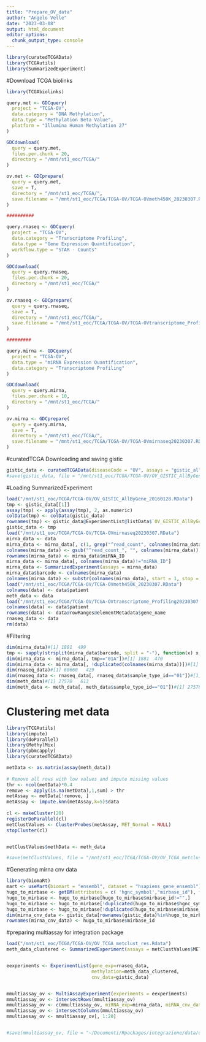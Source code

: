 ```yaml
---
title: "Prepare_OV_data"
author: "Angelo Velle"
date: "2023-03-08"
output: html_document
editor_options: 
  chunk_output_type: console
---
```


```r
library(curatedTCGAData)
library(TCGAutils)
library(SummarizedExperiment)
```

#Download TCGA biolinks
```r
library(TCGAbiolinks)

query.met <- GDCquery(
  project = "TCGA-OV", 
  data.category = "DNA Methylation", 
  data.type = "Methylation Beta Value",
  platform = "Illumina Human Methylation 27"
)

GDCdownload(
  query = query.met, 
  files.per.chunk = 20,
  directory = "/mnt/st1_eoc/TCGA/"
)

ov.met <- GDCprepare(
  query = query.met,
  save = T,
  directory = "/mnt/st1_eoc/TCGA/", 
  save.filename = "/mnt/st1_eoc/TCGA/TCGA-OV/TCGA-OVmeth450K_20230307.RData"
)

##########

query.rnaseq <- GDCquery(
  project = "TCGA-OV", 
  data.category = "Transcriptome Profiling", 
  data.type = "Gene Expression Quantification",
  workflow.type = "STAR - Counts"
)

GDCdownload(
  query = query.rnaseq, 
  files.per.chunk = 20,
  directory = "/mnt/st1_eoc/TCGA/"
)

ov.rnaseq <- GDCprepare(
  query = query.rnaseq,
  save = T,
  directory = "/mnt/st1_eoc/TCGA/", 
  save.filename = "/mnt/st1_eoc/TCGA/TCGA-OV/TCGA-OVtranscriptome_Profiling20230307.RData"
)

#########

query.mirna <- GDCquery(
  project = "TCGA-OV",
  data.type = "miRNA Expression Quantification",
  data.category = "Transcriptome Profiling"
)

GDCdownload(
  query = query.mirna,
  files.per.chunk = 10,
  directory = "/mnt/st1_eoc/TCGA/"
)

ov.mirna <- GDCprepare(
  query = query.mirna,
  save = T,
  directory = "/mnt/st1_eoc/TCGA/", 
  save.filename = "/mnt/st1_eoc/TCGA/TCGA-OV/TCGA-OVmirnaseq20230307.RData"
)
```

#curatedTCGA Downloading and saving gistic
```r

gistic_data <- curatedTCGAData(diseaseCode = "OV", assays = "gistic_allbygene", version = "2.0.1", dry.run = F)
#save(gistic_data, file = "/mnt/st1_eoc/TCGA/TCGA-OV/OV_GISTIC_AllByGene_20160128.RData")


```

#Loading SummarizedExperiment
```r
load("/mnt/st1_eoc/TCGA/TCGA-OV/OV_GISTIC_AllByGene_20160128.RData")
tmp <- gistic_data[[1]]
assay(tmp) <- apply(assay(tmp), 2, as.numeric)
colData(tmp) <- colData(gistic_data)
rownames(tmp) <- gistic_data@ExperimentList@listData$`OV_GISTIC_AllByGene-20160128`@elementMetadata@listData$Gene.Symbol
gistic_data <- tmp
load("/mnt/st1_eoc/TCGA/TCGA-OV/TCGA-OVmirnaseq20230307.RData")
mirna_data <- data
mirna_data <- mirna_data[, c(1, grep("^read_count", colnames(mirna_data)))]
colnames(mirna_data) <- gsub("^read_count_", "", colnames(mirna_data))
rownames(mirna_data) <- mirna_data$miRNA_ID
mirna_data <- mirna_data[, colnames(mirna_data)!="miRNA_ID"]
mirna_data <- SummarizedExperiment(assays = mirna_data)
mirna_data$barcode <- colnames(mirna_data)
colnames(mirna_data) <- substr(colnames(mirna_data), start = 1, stop = 12)
load("/mnt/st1_eoc/TCGA/TCGA-OV/TCGA-OVmeth450K_20230307.RData")
colnames(data) <- data$patient
meth_data <- data
load("/mnt/st1_eoc/TCGA/TCGA-OV/TCGA-OVtranscriptome_Profiling20230307.RData")
colnames(data) <- data$patient
rownames(data) <- data@rowRanges@elementMetadata$gene_name
rnaseq_data <- data
rm(data)
```

#Filtering
```r
dim(mirna_data)#[1] 1881  499
tmp <- sapply(strsplit(mirna_data$barcode, split = "-"), function(x) x[4])
dim(mirna_data <- mirna_data[, tmp=="01A"])#[1] 1881  470
dim(mirna_data <- mirna_data[, !duplicated(colnames(mirna_data))])#[1] 1881  469
dim(rnaseq_data)#[1] 60660   429
dim(rnaseq_data <- rnaseq_data[, rnaseq_data$sample_type_id=="01"])#[1] 60660   421
dim(meth_data)#[1] 27578   613
dim(meth_data <- meth_data[, meth_data$sample_type_id=="01"])#[1] 27578   582


```



# Clustering met data
```r
library(TCGAutils)
library(impute)
library(doParallel)
library(MethylMix)
library(pbmcapply)
library(curatedTCGAData)

metData <- as.matrix(assay(meth_data))
  
# Remove all rows with low values and impute missing values
thr <- ncol(metData)*0.4
remove <- apply(is.na(metData),1,sum) > thr
metAssay <- metData[!remove, ]
metAssay <- impute.knn(metAssay,k=5)$data
  
cl <- makeCluster(20)
registerDoParallel(cl)
metClustValues <- ClusterProbes(metAssay, MET_Normal = NULL)
stopCluster(cl)


metClustValues$methData <- meth_data

#save(metClustValues, file = "/mnt/st1_eoc/TCGA/TCGA-OV/OV_TCGA_metclust_res.Rdata")
```

#Generating mirna cnv data
```r
library(biomaRt)
mart <- useMart(biomart = "ensembl", dataset = "hsapiens_gene_ensembl")
hugo_to_mirbase <- getBM(attributes = c( 'hgnc_symbol',"mirbase_id"), filters = "hgnc_symbol", values = rownames(gistic_data), mart = mart)
hugo_to_mirbase <- hugo_to_mirbase[hugo_to_mirbase$mirbase_id!="",]
hugo_to_mirbase <- hugo_to_mirbase[!duplicated(hugo_to_mirbase$hgnc_symbol),]
hugo_to_mirbase <- hugo_to_mirbase[!duplicated(hugo_to_mirbase$mirbase_id),]
dim(mirna_cnv_data <- gistic_data[rownames(gistic_data)%in%hugo_to_mirbase$hgnc_symbol,])#[1] 1202  573
rownames(mirna_cnv_data) <- hugo_to_mirbase$mirbase_id


```


#preparing multiassay for integration package
```r
load("/mnt/st1_eoc/TCGA/TCGA-OV/OV_TCGA_metclust_res.Rdata")
meth_data_clustered <- SummarizedExperiment(assays = metClustValues$MET_Cancer_Clustered, colData = colData(meth_data)[ colnames(metClustValues$MET_Cancer_Clustered),])


eexperiments <- ExperimentList(gene_exp=rnaseq_data,
                               methylation=meth_data_clustered,
                               cnv_data=gistic_data)


mmultiassay_ov <- MultiAssayExperiment(experiments = eexperiments)
mmultiassay_ov <- intersectRows(mmultiassay_ov)
mmultiassay_ov <- c(mmultiassay_ov, miRNA_exp=mirna_data, miRNA_cnv_data=mirna_cnv_data)
mmultiassay_ov <- intersectColumns(mmultiassay_ov)
mmultiassay_ov <- mmultiassay_ov[, 1:20]


#save(mmultiassay_ov, file = "~/Documenti/Rpackages/integrazione/data/ov_test_tcga_omics.rda")


```
